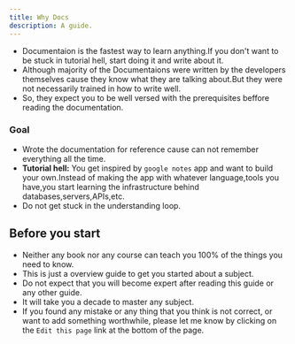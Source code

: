```yaml
---
title: Why Docs
description: A guide.
---
```


- Documentaion is the fastest way to learn anything.If you don't want to be stuck in tutorial hell, start doing it and write about it.
- Although majority of the Documentaions were written by the developers themselves cause they know what they are talking about.But they were not necessarily trained in how to write well.
- So, they expect you to be well versed with the prerequisites beffore reading the documentation.

### Goal 

- Wrote the documentation for reference cause can not remember everything all the time.
- **Tutorial hell:** You get inspired by `google notes` app and want to build your own.Instead of making the app with whatever language,tools you have,you start learning the infrastructure behind databases,servers,APIs,etc.
- Do not get stuck in the understanding loop.

## Before you start

- Neither any book nor any course can teach you 100% of the things you need to know.
- This is just a overview guide to get you started about a subject.
- Do not expect that you will become expert after reading this guide or any other guide.
- It will take you a decade to master any subject.
- If you found any mistake or any thing that you think is not correct, or want to add something worthwhile, please let me know by clicking on the `Edit this page` link at the bottom of the page.
